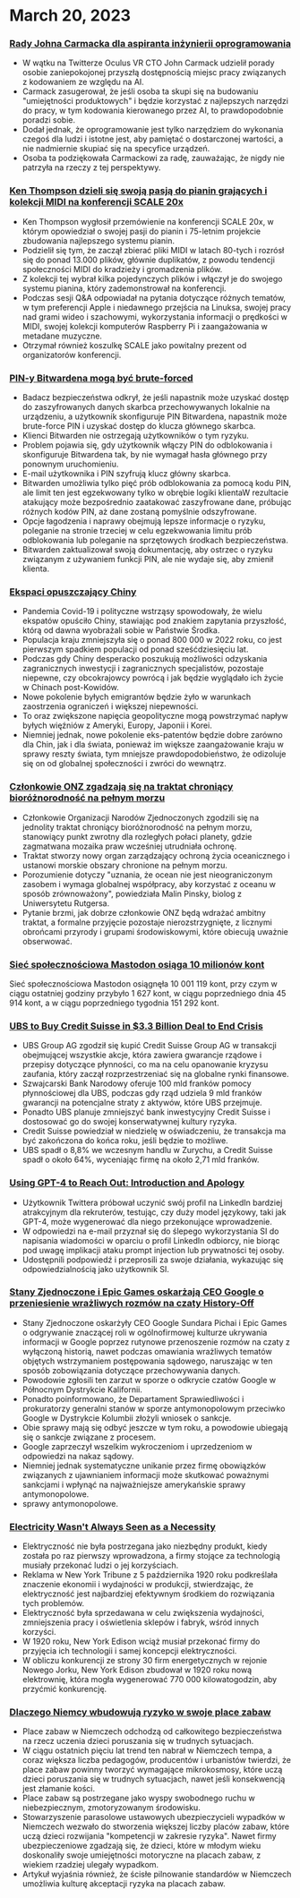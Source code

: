 

<CallToAction />

<Steps>

# March 20, 2023

### [Rady Johna Carmacka dla aspiranta inżynierii oprogramowania](https://twitter.com/ID_AA_Carmack/status/1637087219591659520?ref=hackernewsgpt.com)

- W wątku na Twitterze Oculus VR CTO John Carmack udzielił porady osobie zaniepokojonej przyszłą dostępnością miejsc pracy związanych z kodowaniem ze względu na AI.
- Carmack zasugerował, że jeśli osoba ta skupi się na budowaniu "umiejętności produktowych" i będzie korzystać z najlepszych narzędzi do pracy, w tym kodowania kierowanego przez AI, to prawdopodobnie poradzi sobie.
- Dodał jednak, że oprogramowanie jest tylko narzędziem do wykonania czegoś dla ludzi i istotne jest, aby pamiętać o dostarczonej wartości, a nie nadmiernie skupiać się na specyfice urządzeń.
- Osoba ta podziękowała Carmackowi za radę, zauważając, że nigdy nie patrzyła na rzeczy z tej perspektywy.

### [Ken Thompson dzieli się swoją pasją do pianin grających i kolekcji MIDI na konferencji SCALE 20x](https://www.youtube.com/watch?v=kaandEt_pKw&ref=hackernewsgpt.com)

- Ken Thompson wygłosił przemówienie na konferencji SCALE 20x, w którym opowiedział o swojej pasji do pianin i 75-letnim projekcie zbudowania najlepszego systemu pianin.
- Podzielił się tym, że zaczął zbierać pliki MIDI w latach 80-tych i rozrósł się do ponad 13.000 plików, głównie duplikatów, z powodu tendencji społeczności MIDI do kradzieży i gromadzenia plików.
- Z kolekcji tej wybrał kilka pojedynczych plików i włączył je do swojego systemu pianina, który zademonstrował na konferencji.
- Podczas sesji Q&A odpowiadał na pytania dotyczące różnych tematów, w tym preferencji Apple i niedawnego przejścia na Linuksa, swojej pracy nad grami wideo i szachowymi, wykorzystania informacji o prędkości w MIDI, swojej kolekcji komputerów Raspberry Pi i zaangażowania w metadane muzyczne.
- Otrzymał również koszulkę SCALE jako powitalny prezent od organizatorów konferencji.

### [PIN-y Bitwardena mogą być brute-forced](https://ambiso.github.io/bitwarden-pin/?ref=hackernewsgpt.com)

- Badacz bezpieczeństwa odkrył, że jeśli napastnik może uzyskać dostęp do zaszyfrowanych danych skarbca przechowywanych lokalnie na urządzeniu, a użytkownik skonfiguruje PIN Bitwardena, napastnik może brute-force PIN i uzyskać dostęp do klucza głównego skarbca.
- Klienci Bitwarden nie ostrzegają użytkowników o tym ryzyku.
- Problem pojawia się, gdy użytkownik włączy PIN do odblokowania i skonfiguruje Bitwardena tak, by nie wymagał hasła głównego przy ponownym uruchomieniu.
- E-mail użytkownika i PIN szyfrują klucz główny skarbca.
- Bitwarden umożliwia tylko pięć prób odblokowania za pomocą kodu PIN, ale limit ten jest egzekwowany tylko w obrębie logiki klientaW rezultacie atakujący może bezpośrednio zaatakować zaszyfrowane dane, próbując różnych kodów PIN, aż dane zostaną pomyślnie odszyfrowane.
- Opcje łagodzenia i naprawy obejmują lepsze informacje o ryzyku, poleganie na stronie trzeciej w celu egzekwowania limitu prób odblokowania lub poleganie na sprzętowych środkach bezpieczeństwa.
- Bitwarden zaktualizował swoją dokumentację, aby ostrzec o ryzyku związanym z używaniem funkcji PIN, ale nie wydaje się, aby zmienił klienta.

### [Ekspaci opuszczający Chiny](https://www.persuasion.community/p/leaving-china?ref=hackernewsgpt.com)

- Pandemia Covid-19 i polityczne wstrząsy spowodowały, że wielu ekspatów opuściło Chiny, stawiając pod znakiem zapytania przyszłość, którą od dawna wyobrażali sobie w Państwie Środka.
- Populacja kraju zmniejszyła się o ponad 800 000 w 2022 roku, co jest pierwszym spadkiem populacji od ponad sześćdziesięciu lat.
- Podczas gdy Chiny desperacko poszukują możliwości odzyskania zagranicznych inwestycji i zagranicznych specjalistów, pozostaje niepewne, czy obcokrajowcy powrócą i jak będzie wyglądało ich życie w Chinach post-Kowidów.
- Nowe pokolenie byłych emigrantów będzie żyło w warunkach zaostrzenia ograniczeń i większej niepewności.
- To oraz zwiększone napięcia geopolityczne mogą powstrzymać napływ byłych więźniów z Ameryki, Europy, Japonii i Korei.
- Niemniej jednak, nowe pokolenie eks-patentów będzie dobre zarówno dla Chin, jak i dla świata, ponieważ im większe zaangażowanie kraju w sprawy reszty świata, tym mniejsze prawdopodobieństwo, że odizoluje się on od globalnej społeczności i zwróci do wewnątrz.

### [Członkowie ONZ zgadzają się na traktat chroniący bioróżnorodność na pełnym morzu](https://apnews.com/article/un-oceans-biodiversity-treaty-0b024fa07e8c1947236d8b8491ebf92c?ref=hackernewsgpt.com)

- Członkowie Organizacji Narodów Zjednoczonych zgodzili się na jednolity traktat chroniący bioróżnorodność na pełnym morzu, stanowiący punkt zwrotny dla rozległych połaci planety, gdzie zagmatwana mozaika praw wcześniej utrudniała ochronę.
- Traktat stworzy nowy organ zarządzający ochroną życia oceanicznego i ustanowi morskie obszary chronione na pełnym morzu.
- Porozumienie dotyczy "uznania, że ocean nie jest nieograniczonym zasobem i wymaga globalnej współpracy, aby korzystać z oceanu w sposób zrównoważony", powiedziała Malin Pinsky, biolog z Uniwersytetu Rutgersa.
- Pytanie brzmi, jak dobrze członkowie ONZ będą wdrażać ambitny traktat, a formalne przyjęcie pozostaje nierozstrzygnięte, z licznymi obrońcami przyrody i grupami środowiskowymi, które obiecują uważnie obserwować.

### [Sieć społecznościowa Mastodon osiąga 10 milionów kont](https://mastodon.social/@mastodonusercount/110051957865629817?ref=hackernewsgpt.com)

Sieć społecznościowa Mastodon osiągnęła 10 001 119 kont, przy czym w ciągu ostatniej godziny przybyło 1 627 kont, w ciągu poprzedniego dnia 45 914 kont, a w ciągu poprzedniego tygodnia 151 292 kont.

### [UBS to Buy Credit Suisse in $3.3 Billion Deal to End Crisis](https://www.bloomberg.com/news/articles/2023-03-19/ubs-agrees-to-buy-credit-suisse-in-historic-deal-to-end-crisis?ref=hackernewsgpt.com)

- UBS Group AG zgodził się kupić Credit Suisse Group AG w transakcji obejmującej wszystkie akcje, która zawiera gwarancje rządowe i przepisy dotyczące płynności, co ma na celu opanowanie kryzysu zaufania, który zaczął rozprzestrzeniać się na globalne rynki finansowe.
- Szwajcarski Bank Narodowy oferuje 100 mld franków pomocy płynnościowej dla UBS, podczas gdy rząd udziela 9 mld franków gwarancji na potencjalne straty z aktywów, które UBS przejmuje.
- Ponadto UBS planuje zmniejszyć bank inwestycyjny Credit Suisse i dostosować go do swojej konserwatywnej kultury ryzyka.
- Credit Suisse powiedział w niedzielę w oświadczeniu, że transakcja ma być zakończona do końca roku, jeśli będzie to możliwe.
- UBS spadł o 8,8% we wczesnym handlu w Zurychu, a Credit Suisse spadł o około 64%, wyceniając firmę na około 2,71 mld franków.

### [Using GPT-4 to Reach Out: Introduction and Apology](https://twitter.com/brdskggs/status/1637114268876144640?ref=hackernewsgpt.com)

- Użytkownik Twittera próbował uczynić swój profil na LinkedIn bardziej atrakcyjnym dla rekruterów, testując, czy duży model językowy, taki jak GPT-4, może wygenerować dla niego przekonujące wprowadzenie.
- W odpowiedzi na e-mail przyznał się do ślepego wykorzystania SI do napisania wiadomości w oparciu o profil LinkedIn odbiorcy, nie biorąc pod uwagę implikacji ataku prompt injection lub prywatności tej osoby.
- Udostępnili podpowiedź i przeprosili za swoje działania, wykazując się odpowiedzialnością jako użytkownik SI.

### [Stany Zjednoczone i Epic Games oskarżają CEO Google o przeniesienie wrażliwych rozmów na czaty History-Off](http://www.fosspatents.com/2023/03/us-states-epic-games-others-accuse.html?ref=hackernewsgpt.com)

- Stany Zjednoczone oskarżyły CEO Google Sundara Pichai i Epic Games o odgrywanie znaczącej roli w ogólnofirmowej kulturze ukrywania informacji w Google poprzez rutynowe przenoszenie rozmów na czaty z wyłączoną historią, nawet podczas omawiania wrażliwych tematów objętych wstrzymaniem postępowania sądowego, naruszając w ten sposób zobowiązania dotyczące przechowywania danych.
- Powodowie zgłosili ten zarzut w sporze o odkrycie czatów Google w Północnym Dystrykcie Kalifornii.
- Ponadto poinformowano, że Departament Sprawiedliwości i prokuratorzy generalni stanów w sporze antymonopolowym przeciwko Google w Dystrykcie Kolumbii złożyli wniosek o sankcje.
- Obie sprawy mają się odbyć jeszcze w tym roku, a powodowie ubiegają się o sankcje związane z procesem.
- Google zaprzeczył wszelkim wykroczeniom i uprzedzeniom w odpowiedzi na nakaz sądowy.
- Niemniej jednak systematyczne unikanie przez firmę obowiązków związanych z ujawnianiem informacji może skutkować poważnymi sankcjami i wpłynąć na najważniejsze amerykańskie sprawy antymonopolowe.
- sprawy antymonopolowe.

### [Electricity Wasn't Always Seen as a Necessity](https://www.smithsonianmag.com/smart-news/people-had-to-be-convinced-of-the-usefulness-of-electricity-21221094/?ref=hackernewsgpt.com)

- Elektryczność nie była postrzegana jako niezbędny produkt, kiedy została po raz pierwszy wprowadzona, a firmy stojące za technologią musiały przekonać ludzi o jej korzyściach.
- Reklama w New York Tribune z 5 października 1920 roku podkreślała znaczenie ekonomii i wydajności w produkcji, stwierdzając, że elektryczność jest najbardziej efektywnym środkiem do rozwiązania tych problemów.
- Elektryczność była sprzedawana w celu zwiększenia wydajności, zmniejszenia pracy i oświetlenia sklepów i fabryk, wśród innych korzyści.
- W 1920 roku, New York Edison wciąż musiał przekonać firmy do przyjęcia ich technologii i samej koncepcji elektryczności.
- W obliczu konkurencji ze strony 30 firm energetycznych w rejonie Nowego Jorku, New York Edison zbudował w 1920 roku nową elektrownię, która mogła wygenerować 770 000 kilowatogodzin, aby przyćmić konkurencję.

### [Dlaczego Niemcy wbudowują ryzyko w swoje place zabaw](https://www.theguardian.com/world/2021/oct/24/why-germany-is-building-risk-into-its-playgrounds?ref=hackernewsgpt.com)

- Place zabaw w Niemczech odchodzą od całkowitego bezpieczeństwa na rzecz uczenia dzieci poruszania się w trudnych sytuacjach.
- W ciągu ostatnich pięciu lat trend ten nabrał w Niemczech tempa, a coraz większa liczba pedagogów, producentów i urbanistów twierdzi, że place zabaw powinny tworzyć wymagające mikrokosmosy, które uczą dzieci poruszania się w trudnych sytuacjach, nawet jeśli konsekwencją jest złamanie kości.
- Place zabaw są postrzegane jako wyspy swobodnego ruchu w niebezpiecznym, zmotoryzowanym środowisku.
- Stowarzyszenie parasolowe ustawowych ubezpieczycieli wypadków w Niemczech wezwało do stworzenia większej liczby placów zabaw, które uczą dzieci rozwijania "kompetencji w zakresie ryzyka". Nawet firmy ubezpieczeniowe zgadzają się, że dzieci, które w młodym wieku doskonaliły swoje umiejętności motoryczne na placach zabaw, z wiekiem rzadziej ulegały wypadkom.
- Artykuł wyjaśnia również, że ścisłe pilnowanie standardów w Niemczech umożliwia kulturę akceptacji ryzyka na placach zabaw.

</Steps>
